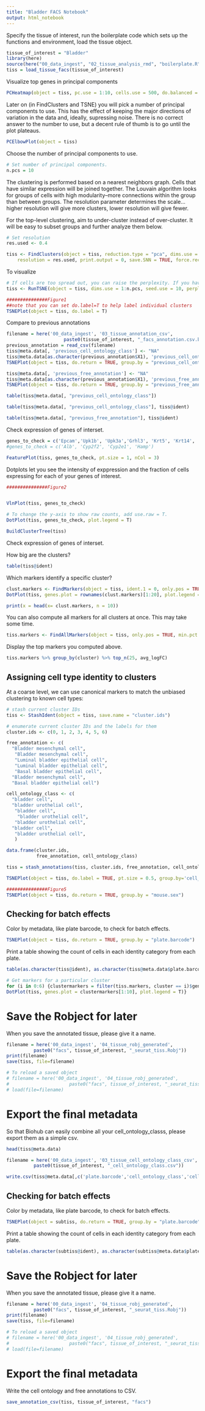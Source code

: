 ```yaml
---
title: "Bladder FACS Notebook"
output: html_notebook
---
```


Specify the tissue of interest, run the boilerplate code which sets up the functions and environment, load the tissue object.

```r
tissue_of_interest = "Bladder"
library(here)
source(here("00_data_ingest", "02_tissue_analysis_rmd", "boilerplate.R"))
tiss = load_tissue_facs(tissue_of_interest)
```

Visualize top genes in principal components

```r
PCHeatmap(object = tiss, pc.use = 1:10, cells.use = 500, do.balanced = TRUE, label.columns = FALSE, num.genes = 8)
```

Later on (in FindClusters and TSNE) you will pick a number of principal components to use. This has the effect of keeping the major directions of variation in the data and, ideally, supressing noise. There is no correct answer to the number to use, but a decent rule of thumb is to go until the plot plateaus.

```r
PCElbowPlot(object = tiss)
```

Choose the number of principal components to use.
```r
# Set number of principal components. 
n.pcs = 10
```


The clustering is performed based on a nearest neighbors graph. Cells that have similar expression will be joined together. The Louvain algorithm looks for groups of cells with high modularity--more connections within the group than between groups. The resolution parameter determines the scale...higher resolution will give more clusters, lower resolution will give fewer.

For the top-level clustering, aim to under-cluster instead of over-cluster. It will be easy to subset groups and further analyze them below.

```r
# Set resolution 
res.used <- 0.4

tiss <- FindClusters(object = tiss, reduction.type = "pca", dims.use = 1:n.pcs, 
    resolution = res.used, print.output = 0, save.SNN = TRUE, force.recalc=TRUE)
```

To visualize 
```r
# If cells are too spread out, you can raise the perplexity. If you have few cells, try a lower perplexity (but never less than 10).
tiss <- RunTSNE(object = tiss, dims.use = 1:n.pcs, seed.use = 10, perplexity=30)
```

```r
###############Figure1 
##note that you can set do.label=T to help label individual clusters
TSNEPlot(object = tiss, do.label = T)
```



Compare to previous annotations
```r
filename = here('00_data_ingest', '03_tissue_annotation_csv', 
                     paste0(tissue_of_interest, "_facs_annotation.csv.backup"))
previous_annotation = read_csv(filename)
tiss@meta.data[, 'previous_cell_ontology_class'] <- "NA"
tiss@meta.data[as.character(previous_annotation$X1), 'previous_cell_ontology_class'] <- as.character(previous_annotation$cell_ontology_class)
TSNEPlot(object = tiss, do.return = TRUE, group.by = "previous_cell_ontology_class")

tiss@meta.data[, 'previous_free_annotation'] <- "NA"
tiss@meta.data[as.character(previous_annotation$X1), 'previous_free_annotation'] <- as.character(previous_annotation$free_annotation)
TSNEPlot(object = tiss, do.return = TRUE, group.by = "previous_free_annotation")
```


```r
table(tiss@meta.data[, "previous_cell_ontology_class"])
```


```r
table(tiss@meta.data[, "previous_cell_ontology_class"], tiss@ident)
```

```r
table(tiss@meta.data[, "previous_free_annotation"], tiss@ident)
```

Check expression of genes of interset.

```r
genes_to_check = c('Epcam','Upk1b', 'Upk3a','Grhl3', 'Krt5', 'Krt14', 'Cd44', 'Dcn', "Car3", "Scara5")
#genes_to_check = c('Alb', 'Cyp2f2', 'Cyp2e1', 'Hamp')

FeaturePlot(tiss, genes_to_check, pt.size = 1, nCol = 3)
```

Dotplots let you see the intensity of exppression and the fraction of cells expressing for each of your genes of interest.
```r

###############Figure2


VlnPlot(tiss, genes_to_check)
```

```r
# To change the y-axis to show raw counts, add use.raw = T.
DotPlot(tiss, genes_to_check, plot.legend = T)
```
```r
BuildClusterTree(tiss)

```



Check expression of genes of interset.


How big are the clusters?
```r
table(tiss@ident)
```



Which markers identify a specific cluster?

```r
clust.markers <- FindMarkers(object = tiss, ident.1 = 0, only.pos = TRUE, min.pct = 0.25, thresh.use = 0.25)
DotPlot(tiss, genes.plot = rownames(clust.markers)[1:20], plot.legend = T)
```


```r
print(x = head(x= clust.markers, n = 10))
```

You can also compute all markers for all clusters at once. This may take some time.

```r
tiss.markers <- FindAllMarkers(object = tiss, only.pos = TRUE, min.pct = 0.25, thresh.use = 0.25)
```

Display the top markers you computed above.
```r
tiss.markers %>% group_by(cluster) %>% top_n(25, avg_logFC)
```

## Assigning cell type identity to clusters

At a coarse level, we can use canonical markers to match the unbiased clustering to known cell types:


```r
# stash current cluster IDs
tiss <- StashIdent(object = tiss, save.name = "cluster.ids")

# enumerate current cluster IDs and the labels for them
cluster.ids <- c(0, 1, 2, 3, 4, 5, 6)

free_annotation <- c(
  "Bladder mesenchymal cell", 
   "Bladder mesenchymal cell", 
   "Luminal bladder epithelial cell", 
   "Luminal bladder epithelial cell", 
   "Basal bladder epithelial cell",
  "Bladder mesenchymal cell",
  "Basal bladder epithelial cell")

cell_ontology_class <- c(
  "bladder cell", 
  "bladder urothelial cell",
   "bladder cell", 
    "bladder urothelial cell",
   "bladder urothelial cell", 
  "bladder cell",
   "bladder urothelial cell", 
   )

data.frame(cluster.ids, 
           free_annotation, cell_ontology_class)

tiss = stash_annotations(tiss, cluster.ids, free_annotation, cell_ontology_class)

TSNEPlot(object = tiss, do.label = TRUE, pt.size = 0.5, group.by='cell_ontology_class')
```

```r

###############Figure5
TSNEPlot(object = tiss, do.return = TRUE, group.by = "mouse.sex")

```


## Checking for batch effects


Color by metadata, like plate barcode, to check for batch effects.
```r
TSNEPlot(object = tiss, do.return = TRUE, group.by = "plate.barcode")
```

Print a table showing the count of cells in each identity category from each plate.

```r
table(as.character(tiss@ident), as.character(tiss@meta.data$plate.barcode))
```

```r
# Get markers for a particular cluster
for (i in 0:6) {clustermarkers = filter(tiss.markers, cluster == i)$gene
DotPlot(tiss, genes.plot = clustermarkers[1:10], plot.legend = T)}
```


# Save the Robject for later
When you save the annotated tissue, please give it a name.

```r
filename = here('00_data_ingest', '04_tissue_robj_generated', 
		  paste0("facs", tissue_of_interest, "_seurat_tiss.Robj"))
print(filename)
save(tiss, file=filename)
```

```r
# To reload a saved object
# filename = here('00_data_ingest', '04_tissue_robj_generated', 
#                      paste0("facs", tissue_of_interest, "_seurat_tiss.Robj"))
# load(file=filename)
```



# Export the final metadata

So that Biohub can easily combine all your cell_ontology_classs, please export them as a simple csv.

```r
head(tiss@meta.data)
```


```r
filename = here('00_data_ingest', '03_tissue_cell_ontology_class_csv', 
		  paste0(tissue_of_interest, "_cell_ontology_class.csv"))

write.csv(tiss@meta.data[,c('plate.barcode','cell_ontology_class','cell_ontology_id')], file="Bladder_cell_ontology_class.csv")
```


## Checking for batch effects

Color by metadata, like plate barcode, to check for batch effects.
```r
TSNEPlot(object = subtiss, do.return = TRUE, group.by = "plate.barcode")
```

Print a table showing the count of cells in each identity category from each plate.

```r
table(as.character(subtiss@ident), as.character(subtiss@meta.data$plate.barcode))
```


# Save the Robject for later
When you save the annotated tissue, please give it a name.

```r
filename = here('00_data_ingest', '04_tissue_robj_generated', 
		  paste0("facs", tissue_of_interest, "_seurat_tiss.Robj"))
print(filename)
save(tiss, file=filename)
```

```r
# To reload a saved object
# filename = here('00_data_ingest', '04_tissue_robj_generated', 
#                      paste0("facs", tissue_of_interest, "_seurat_tiss.Robj"))
# load(file=filename)
```



# Export the final metadata


Write the cell ontology and free annotations to CSV.

```r
save_annotation_csv(tiss, tissue_of_interest, "facs")
```
